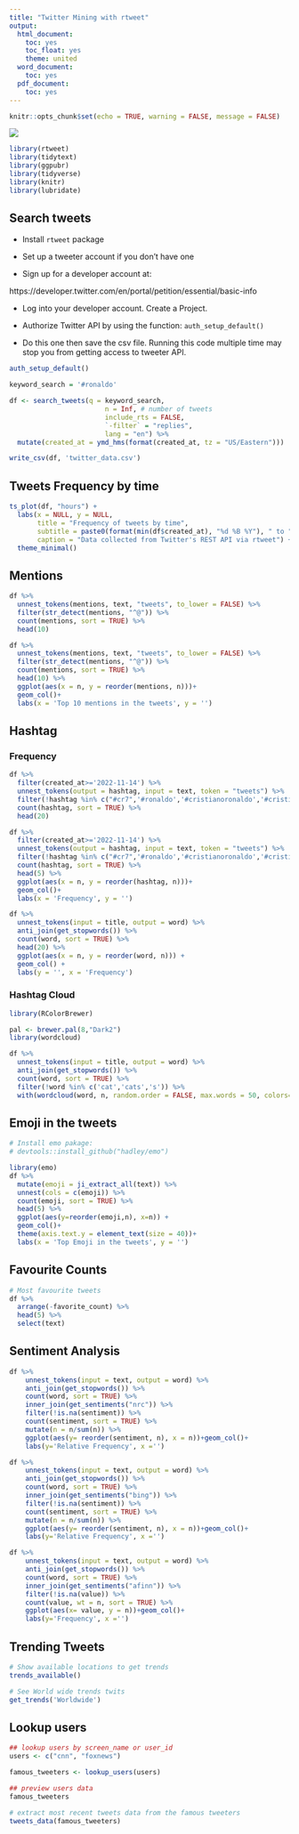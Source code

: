 ```yaml
---
title: "Twitter Mining with rtweet"
output:
  html_document:
    toc: yes
    toc_float: yes
    theme: united
  word_document:
    toc: yes
  pdf_document:
    toc: yes
---
```


```r
knitr::opts_chunk$set(echo = TRUE, warning = FALSE, message = FALSE)
```

![](twit.png)


```r
library(rtweet) 
library(tidytext)
library(ggpubr) 
library(tidyverse) 
library(knitr)
library(lubridate)
```

## Search tweets

- Install `rtweet` package

- Set up a tweeter account if you don't have one

- Sign up for a developer account at:

https://developer.twitter.com/en/portal/petition/essential/basic-info

- Log into your developer account. Create a Project. 

- Authorize Twitter API by using the function: `auth_setup_default()`

-  Do this one then save the csv file.  Running this code multiple time may stop you from getting access to tweeter API. 

```r

auth_setup_default()

keyword_search = '#ronaldo'

df <- search_tweets(q = keyword_search, 
                        n = Inf, # number of tweets
                        include_rts = FALSE,
                        `-filter` = "replies",
                        lang = "en") %>% 
  mutate(created_at = ymd_hms(format(created_at, tz = "US/Eastern")))

write_csv(df, 'twitter_data.csv')
```




## Tweets Frequency by time

```r
ts_plot(df, "hours") +
  labs(x = NULL, y = NULL,
       title = "Frequency of tweets by time",
       subtitle = paste0(format(min(df$created_at), "%d %B %Y"), " to ", format(max(df$created_at),"%d %B %Y")),
       caption = "Data collected from Twitter's REST API via rtweet") +
  theme_minimal()
```

## Mentions

```r
df %>% 
  unnest_tokens(mentions, text, "tweets", to_lower = FALSE) %>%
  filter(str_detect(mentions, "^@")) %>%  
  count(mentions, sort = TRUE) %>%
  head(10)
```


```r
df %>% 
  unnest_tokens(mentions, text, "tweets", to_lower = FALSE) %>%
  filter(str_detect(mentions, "^@")) %>%  
  count(mentions, sort = TRUE) %>%
  head(10) %>% 
  ggplot(aes(x = n, y = reorder(mentions, n)))+
  geom_col()+
  labs(x = 'Top 10 mentions in the tweets', y = '')
```


## Hashtag

### Frequency

```r
df %>% 
  filter(created_at>='2022-11-14') %>% 
  unnest_tokens(output = hashtag, input = text, token = "tweets") %>%
  filter(!hashtag %in% c("#cr7",'#ronaldo','#cristianoronaldo','#cristiano', '#mufc',"#manutd"), str_detect(hashtag, "^#")) %>% 
  count(hashtag, sort = TRUE) %>%
  head(20)
```


```r
df %>% 
  filter(created_at>='2022-11-14') %>% 
  unnest_tokens(output = hashtag, input = text, token = "tweets") %>%
  filter(!hashtag %in% c("#cr7",'#ronaldo','#cristianoronaldo','#cristiano', '#mufc',"#manutd"), str_detect(hashtag, "^#")) %>% 
  count(hashtag, sort = TRUE) %>%
  head(5) %>% 
  ggplot(aes(x = n, y = reorder(hashtag, n)))+
  geom_col()+
  labs(x = 'Frequency', y = '')
```

```r
df %>% 
  unnest_tokens(input = title, output = word) %>% 
  anti_join(get_stopwords()) %>% 
  count(word, sort = TRUE) %>% 
  head(20) %>% 
  ggplot(aes(x = n, y = reorder(word, n))) +
  geom_col() +
  labs(y = '', x = 'Frequency')

```


### Hashtag Cloud

```r
library(RColorBrewer)

pal <- brewer.pal(8,"Dark2")
library(wordcloud) 

df %>%
  unnest_tokens(input = title, output = word) %>% 
  anti_join(get_stopwords()) %>% 
  count(word, sort = TRUE) %>%
  filter(!word %in% c('cat','cats','s')) %>% 
  with(wordcloud(word, n, random.order = FALSE, max.words = 50, colors=pal))

```

## Emoji in the tweets

```r
# Install emo pakage:
# devtools::install_github("hadley/emo")

library(emo)
df %>%
  mutate(emoji = ji_extract_all(text)) %>%
  unnest(cols = c(emoji)) %>%
  count(emoji, sort = TRUE) %>%
  head(5) %>% 
  ggplot(aes(y=reorder(emoji,n), x=n)) +
  geom_col()+
  theme(axis.text.y = element_text(size = 40))+
  labs(x = 'Top Emoji in the tweets', y = '')
```

## Favourite Counts

```r
# Most favourite tweets
df %>% 
  arrange(-favorite_count) %>%
  head(5) %>% 
  select(text)
```


## Sentiment Analysis

```r
df %>%
    unnest_tokens(input = text, output = word) %>% 
    anti_join(get_stopwords()) %>% 
    count(word, sort = TRUE) %>%
    inner_join(get_sentiments("nrc")) %>%
    filter(!is.na(sentiment)) %>%
    count(sentiment, sort = TRUE) %>% 
    mutate(n = n/sum(n)) %>% 
    ggplot(aes(y= reorder(sentiment, n), x = n))+geom_col()+
    labs(y='Relative Frequency', x ='')
```


```r
df %>%
    unnest_tokens(input = text, output = word) %>% 
    anti_join(get_stopwords()) %>% 
    count(word, sort = TRUE) %>%
    inner_join(get_sentiments("bing")) %>%
    filter(!is.na(sentiment)) %>%
    count(sentiment, sort = TRUE) %>% 
    mutate(n = n/sum(n)) %>% 
    ggplot(aes(y= reorder(sentiment, n), x = n))+geom_col()+
    labs(y='Relative Frequency', x ='')
```


```r
df %>%
    unnest_tokens(input = text, output = word) %>% 
    anti_join(get_stopwords()) %>% 
    count(word, sort = TRUE) %>%
    inner_join(get_sentiments("afinn")) %>%
    filter(!is.na(value)) %>%
    count(value, wt = n, sort = TRUE) %>% 
    ggplot(aes(x= value, y = n))+geom_col()+
    labs(y='Frequency', x ='')
```

## Trending Tweets

```r
# Show available locations to get trends
trends_available()

# See World wide trends twits
get_trends('Worldwide')
```

## Lookup users


```r
## lookup users by screen_name or user_id
users <- c("cnn", "foxnews")

famous_tweeters <- lookup_users(users)

## preview users data
famous_tweeters

# extract most recent tweets data from the famous tweeters
tweets_data(famous_tweeters)
```



